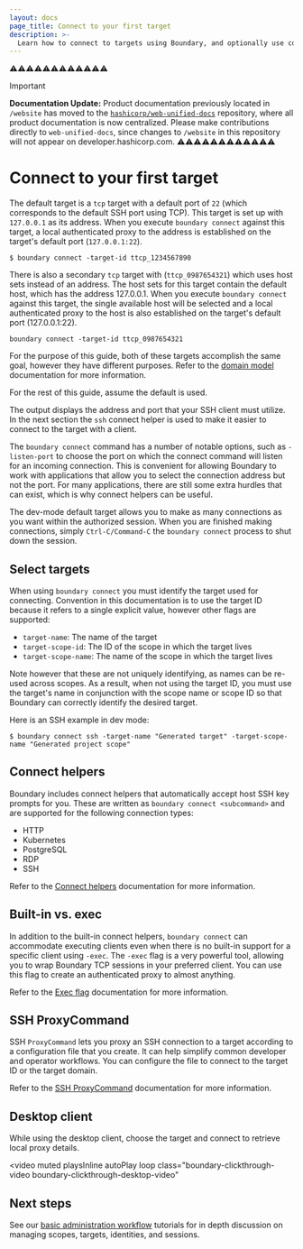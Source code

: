 ```yaml
---
layout: docs
page_title: Connect to your first target
description: >-
  Learn how to connect to targets using Boundary, and optionally use connect helpers, exec flag, SSH ProxyCommand, and Desktop Client features.
---
```


⚠️⚠️⚠️⚠️⚠️⚠️⚠️⚠️⚠️⚠️⚠️⚠️
> [!IMPORTANT]  
> **Documentation Update:** Product documentation previously located in `/website` has moved to the [`hashicorp/web-unified-docs`](https://github.com/hashicorp/web-unified-docs) repository, where all product documentation is now centralized. Please make contributions directly to `web-unified-docs`, since changes to `/website` in this repository will not appear on developer.hashicorp.com.
⚠️⚠️⚠️⚠️⚠️⚠️⚠️⚠️⚠️⚠️⚠️⚠️

# Connect to your first target

The default target is a `tcp` target with a default port of `22` (which
corresponds to the default SSH port using TCP). This target is set up with
`127.0.0.1` as its address. When you execute `boundary connect` against this
target, a local authenticated proxy to the address is established on the
target's default port (`127.0.0.1:22`).

```shell-session
$ boundary connect -target-id ttcp_1234567890
```

There is also a secondary `tcp` target with (`ttcp_0987654321`) which uses host
sets instead of an address. The host sets for this target contain the default
host, which has the address 127.0.0.1. When you execute `boundary connect`
against this target, the single available host will be selected and a local
authenticated proxy to the host is also established on the target's default port
(127.0.0.1:22).

```shell-session
boundary connect -target-id ttcp_0987654321
```

For the purpose of this guide, both of these targets accomplish the same goal,
however they have different purposes. Refer to the
[domain model](/boundary/docs/domain-model/) documentation for more information.

For the rest of this guide, assume the default is used.

The output displays the address and port that your SSH client must utilize. In
the next section the `ssh` connect helper is used to make it easier to connect
to the target with a client.

The `boundary connect` command has a number of notable options, such as
`-listen-port` to choose the port on which the connect command will listen for
an incoming connection. This is convenient for allowing Boundary to work with
applications that allow you to select the connection address but not the port.
For many applications, there are still some extra hurdles that can exist, which
is why connect helpers can be useful.

The dev-mode default target allows you to make as many connections as you want
within the authorized session. When you are finished making connections, simply
`Ctrl-C/Command-C` the `boundary connect` process to shut down the session.

## Select targets

When using `boundary connect` you must identify the target used for connecting.
Convention in this documentation is to use the target ID because it refers to a
single explicit value, however other flags are supported:

- `target-name`: The name of the target
- `target-scope-id`: The ID of the scope in which the target lives
- `target-scope-name`: The name of the scope in which the target lives

Note however that these are not uniquely identifying, as names can be re-used
across scopes. As a result, when not using the target ID, you must use the
target's name in conjunction with the scope name or scope ID so that Boundary
can correctly identify the desired target.

Here is an SSH example in dev mode:

```shell-session
$ boundary connect ssh -target-name "Generated target" -target-scope-name "Generated project scope"
```

## Connect helpers

Boundary includes connect helpers that automatically accept host SSH key prompts
for you.
These are written as `boundary connect <subcommand>` and are supported for the following connection types:

- HTTP
- Kubernetes
- PostgreSQL
- RDP
- SSH

Refer to the [Connect helpers](/boundary/docs/targets/connections/connect-helpers) documentation for more information.

## Built-in vs. exec

In addition to the built-in connect helpers, `boundary connect`
can accommodate executing clients even when there is no built-in support
for a specific client using `-exec`. The `-exec` flag is a very powerful
tool, allowing you to wrap Boundary TCP sessions in your preferred
client. You can use this flag to create an authenticated proxy to almost
anything.

Refer to the [Exec flag](/boundary/docs/targets/connections/exec-flag) documentation for more information.

## SSH ProxyCommand

SSH `ProxyCommand` lets you proxy an SSH connection to a target according to a configuration file that you create.
It can help simplify common developer and operator workflows.
You can configure the file to connect to the target ID or the target domain.

Refer to the [SSH ProxyCommand](/boundary/docs/targets/connections/workflow-ssh-proxycommand) documentation for more information.

## Desktop client

While using the desktop client, choose the target and connect to retrieve local
proxy details.

<video
  muted
  playsInline
  autoPlay
  loop
  class="boundary-clickthrough-video boundary-clickthrough-desktop-video"
>
  <source
    type="video/mp4"
    src="https://www.datocms-assets.com/2885/1613612836-boundary-desktop-clickthrough-connect-target-v1-0-0.mp4"
  />
</video>

## Next steps

See our [basic administration
workflow](/boundary/tutorials/community-administration) tutorials
for in depth discussion on managing scopes, targets, identities, and sessions.
